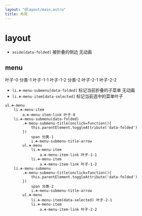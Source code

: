 ```yaml
---
layout: "@layout/main.astro"
title: 布局
---
```



# layout


<Layouts />

- `aside[data-folded]` 被折叠的侧边 无动画


## menu

<T tag="ul" class="☘-menu">
    <T tag="li" class="☘-menu-item"><T tag="a" class="☘-menu-item-link">叶子-0</T></T>
    <T tag="li" class="☘-menu-submenu" data-folded>
        <T class="☘-menu-submenu-title" onclick="this.parentElement.toggleAttribute('data-folded')">
            <span>分类-1</span>
            <T tag="i" class="☘-menu-submenu-title-arrow"/>
        </T>
        <T tag="ul" class="☘-menu">
            <T tag="li" class="☘-menu-item"><T tag="a" class="☘-menu-item-link">叶子-1-1</T></T>
            <T tag="li" class="☘-menu-item"><T tag="a" class="☘-menu-item-link">叶子-1-2</T></T>
        </T>
    </T>
    <T tag="li" class="☘-menu-submenu">
        <T class="☘-menu-submenu-title" onclick="this.parentElement.toggleAttribute('data-folded')">
            <span>分类-2</span>
            <T tag="i" class="☘-menu-submenu-title-arrow"/>
        </T>
        <T tag="ul" class="☘-menu">
            <T tag="li" class="☘-menu-item" data-selected>叶子-2-1</T>
            <T tag="li" class="☘-menu-item"><T tag="a" class="☘-menu-item-link">叶子-2-2</T></T>
        </T>
    </T>
</T>

- `li.☘-menu-submenu[data-folded]` 标记当前折叠的子菜单 无动画
- `li.☘-menu-item[data-selected]` 标记当前选中的菜单叶子

```pug
ul.☘-menu
    li.☘-menu-item
        a.☘-menu-item-link 叶子-0
    li.☘-menu-submenu(data-folded)
        .☘-menu-submenu-title(onclick=function(){
            this.parentElement.toggleAttribute('data-folded')
        })
            span 分类-1
            i.☘-menu-submenu-title-arrow
        ul.☘-menu
            li.☘-menu-item
                a.☘-menu-item-link 叶子-1-1
            li.☘-menu-item
                a.☘-menu-item-link 叶子-1-2
    li.☘-menu-submenu
        .☘-menu-submenu-title(onclick=function(){
            this.parentElement.toggleAttribute('data-folded')
        })
            span 分类-2
            i.☘-menu-submenu-title-arrow
        ul.☘-menu
            li.☘-menu-item(data-selected) 叶子-2-1
            li.☘-menu-item
                a.☘-menu-item-link 叶子-2-2
```
